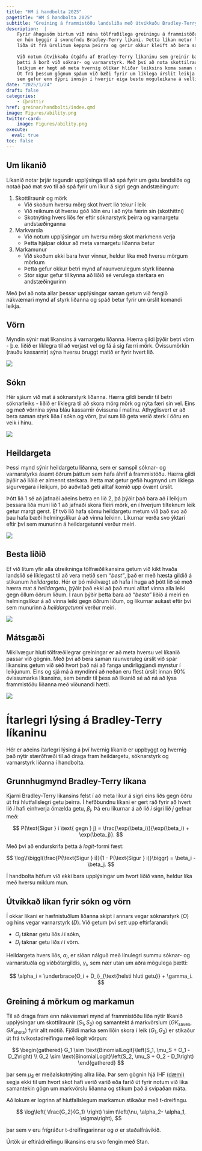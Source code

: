 ```yaml
---
title: "HM í handbolta 2025"
pagetitle: "HM í handbolta 2025"
subtitle: "Greining á frammistöðu landsliða með útvíkkuðu Bradley-Terry líkani"
description:  |
    Fyrir áhugasöm birtum við núna tölfræðilega greiningu á frammistöðu landsliða sem keppa á HM í handbolta, 
    en hún byggir á svonefndu Bradley-Terry líkani. Þetta líkan metur líkur á sigri milli 
    liða út frá úrslitum keppna þeirra og gerir okkur kleift að bera saman getu ólíkra liða. <br><br>
    
    Við notum útvíkkaða útgáfu af Bradley-Terry líkaninu sem greinir bæði heildargetu liða og 
    þætti á borð við sóknar- og varnarstyrk. Með því að nota skottilraunir, varin skot og mörk úr 
    leikjum er hægt að meta hvernig ólíkar hliðar leiksins koma saman og móta frammistöðuna. 
    Út frá þessum gögnum spáum við bæði fyrir um líklega úrslit leikja og reiknum heildarstyrkleika liða,
    sem gefur enn dýpri innsýn í hverjir eiga bestu möguleikana á vellinum.
date: "2025/1/24"
draft: false
categories:
    - íþróttir
href: greinar/handbolti/index.qmd
image: Figures/ability.png
twitter-card:
    image: Figures/ability.png
execute: 
  eval: true
toc: false
---
```


## Um líkanið

Líkanið notar þrjár tegundir upplýsinga til að spá fyrir um getu landsliðs og notað það mat svo til að spá fyrir um líkur á sigri gegn andstæðingum:

1. Skottilraunir og mörk
    - Við skoðum hversu mörg skot hvert lið tekur í leik
    - Við reiknum út hversu góð liðin eru í að nýta færin sín (skothittni)
    - Skotnýting hvers liðs fer eftir sóknarstyrk þeirra og varnargetu andstæðinganna
2. Markvarsla
    - Við notum upplýsingar um hversu mörg skot markmenn verja
    - Þetta hjálpar okkur að meta varnargetu liðanna betur
3. Markamunur
    - Við skoðum ekki bara hver vinnur, heldur líka með hversu mörgum mörkum
    - Þetta gefur okkur betri mynd af raunverulegum styrk liðanna
    - Stór sigur gefur til kynna að liðið sé verulega sterkara en andstæðingurinn

Með því að nota allar þessar upplýsingar saman getum við fengið nákvæmari mynd af styrk liðanna og spáð betur fyrir um úrslit komandi leikja.



## Vörn

Myndin sýnir mat líkansins á varnargetu liðanna. Hærra gildi þýðir betri vörn - þ.e. liðið er líklegra til að verjast vel og fá á sig færri mörk. Óvissumörkin (rauðu kassarnir) sýna hversu öruggt matið er fyrir hvert lið.

![](Figures/defense.png){.column-page}

## Sókn

Hér sjáum við mat á sóknarstyrk liðanna. Hærra gildi bendir til betri sóknarleiks - liðið er líklegra til að skora mörg mörk og nýta færi sín vel. Eins og með vörnina sýna bláu kassarnir óvissuna í matinu. Athyglisvert er að bera saman styrk liða í sókn og vörn, því sum lið geta verið sterk í öðru en veik í hinu.

![](Figures/offense.png){.column-page}

## Heildargeta

Þessi mynd sýnir heildargetu liðanna, sem er samspil sóknar- og varnarstyrks ásamt öðrum þáttum sem hafa áhrif á frammistöðu. Hærra gildi þýðir að liðið er almennt sterkara. Þetta mat getur gefið hugmynd um líklega sigurvegara í leikjum, þó auðvitað geti alltaf komið upp óvænt úrslit. 

Þótt lið 1 sé að jafnaði aðeins betra en lið 2, þá þýðir það bara að í leikjum þessara liða muni lið 1 að jafnaði skora fleiri mörk, en í hverjum tilteknum leik getur margt gerst. Ef tvö lið hafa sömu heildargetu metum við það svo að þau hafa bæði helmingslíkur á að vinna leikinn. Líkurnar verða svo ýktari eftir því sem munurinn á heildargetunni verður meiri.

![](Figures/ability.png){.column-page}

## Besta liðið

Ef við lítum yfir alla útreikninga tölfræðilíkansins getum við kíkt hvaða landslið sé líklegast til að vera metið sem *"best"*, það er með hæsta gildið á stikanum *heildargeta*. Hér er þó mikilvægt að hafa í huga að þótt lið sé með hærra mat á *heildargetu*, þýðir það ekki að það muni alltaf vinna alla leiki gegn öllum öðrum liðum. Í raun þýðir þetta bara að *"besta"* liðið á meiri en helmingslíkur á að vinna leiki gegn öðrum liðum, og líkurnar aukast eftir því sem munurinn á *heildargetunni* verður meiri.

![](Figures/best_team.png){.column-page}

## Mátsgæði

Mikilvægur hluti tölfræðilegrar greiningar er að meta hversu vel líkanið passar við gögnin. Með því að bera saman raunveruleg úrslit við spár líkansins getum við séð hvort það nái að fanga undirliggjandi mynstur í leikjunum. Eins og sjá má á myndinni að neðan eru flest úrslit innan 90% óvissumarka líkansins, sem bendir til þess að líkanið sé að ná að lýsa frammistöðu liðanna með viðunandi hætti.

![](Figures/goal_diff_fit.png){.column-page}


# Ítarlegri lýsing á Bradley-Terry líkaninu

Hér er aðeins ítarlegri lýsing á því hvernig líkanið er uppbyggt og hvernig það nýtir stærðfræði til að draga fram heildargetu, sóknarstyrk og varnarstyrk liðanna í handbolta.

## Grunnhugmynd Bradley-Terry líkana

Kjarni Bradley-Terry líkansins felst í að meta líkur á sigri eins liðs gegn öðru út frá hlutfallslegri getu þeirra. Í hefðbundnu líkani er gert ráð fyrir að hvert lið $i$ hafi einhverja ómælda getu, $\beta_i$. Þá eru líkurnar á að lið $i$ sigri lið $j$ gefnar með:

$$
P(\text{Sigur } i \text{ gegn } j) = \frac{\exp(\beta_i)}{\exp(\beta_i) + \exp(\beta_j)}.
$$

Með því að endurskrifa þetta á *logit*-formi fæst:

$$
\log\!\biggl(\frac{P(\text{Sigur } i)}{1 - P(\text{Sigur } i)}\biggr) = \beta_i - \beta_j.
$$

Í handbolta höfum við ekki bara upplýsingar um hvort liðið vann, heldur líka með hversu miklum mun. 

## Útvíkkað líkan fyrir sókn og vörn

Í okkar líkani er hæfnistuðlum liðanna skipt í annars vegar sóknarstyrk ($O$) og hins vegar varnarstyrk ($D$). Við getum því sett upp eftirfarandi:

- $O_i$ táknar getu liðs $i$ í sókn,
- $D_i$ táknar getu liðs $i$ í vörn.

Heildargeta hvers liðs, $\alpha_i$, er síðan nálguð með línulegri summu sóknar- og varnarstuðla og viðbótargildis, $\gamma_i$, sem nær utan um aðra mögulega þætti:

$$
\alpha_i = \underbrace{O_i + D_i}_{\text{helsti hluti getu}} + \gamma_i.
$$

## Greining á mörkum og markamun

Til að draga fram enn nákvæmari mynd af frammistöðu liða nýtir líkanið upplýsingar um skottilraunir $(S_1, S_2)$ og samantekt á markvörslum ($GK_\text{saves}, GK_\text{shots}$) fyrir allt mótið. Fjöldi marka sem liðin skora í leik $(G_1, G_2)$ er stikaður út frá tvíkostadreifingu með logit vörpun:

$$
\begin{gathered}
G_1 \sim \text{BinomialLogit}\left(S_1, \mu_S + O_1 - D_2\right) \\
G_2 \sim \text{BinomialLogit}\left(S_2, \mu_S + O_2 - D_1\right)
\end{gathered}
$$

þar sem $\mu_S$ er meðalskotnýting allra liða. Þar sem gögnin hjá IHF [(dæmi)](https://www.ihf.info/competitions/men/308/29th-ihf-mens-world-championship-2025/177649/match-center/202061) segja ekki til um hvort skot hafi verið varið eða farið út fyrir notum við líka samantekin gögn um markvörslu liðanna og stikum það á svipaðan máta.

Að lokum er logrinn af hlutfallslegum markamun stikaður með t-dreifingu.

$$
\log\left( \frac{G_2}{G_1} \right) \sim t\left(\nu, \alpha_2- \alpha_1, \sigma\right),
$$

þar sem $\nu$ eru frígráður t-dreifingarinnar og $\sigma$ er staðalfrávikið.

Úrtök úr eftirádreifingu líkansins eru svo fengin með Stan.